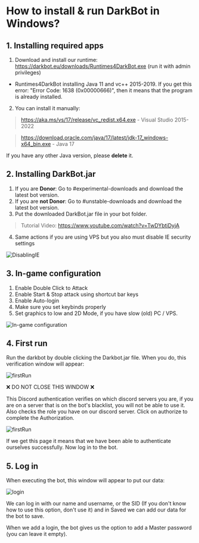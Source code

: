 # How to install & run DarkBot in Windows?

## 1. Installing required apps
1. Download and install our runtime: https://darkbot.eu/downloads/Runtimes4DarkBot.exe (run it with admin privileges)
- Runtimes4DarkBot installing Java 11 and vc++ 2015-2019. If you get this error: "Error Code: 1638 (0x00000666)", then it means that the program is already installed.
2. You can install it manually:
> https://aka.ms/vs/17/release/vc_redist.x64.exe - Visual Studio 2015-2022

> https://download.oracle.com/java/17/latest/jdk-17_windows-x64_bin.exe - Java 17

If you have any other Java version, please **delete** it.

## 2. Installing DarkBot.jar
1. If you are **Donor**: Go to #experimental-downloads and download the latest bot version.
2. If you are **not Donor**:  Go to #unstable-downloads and download the latest bot version.
3. Put the downloaded DarkBot.jar file in your bot folder.

> Tutorial Video: https://www.youtube.com/watch?v=TwDYbtiDyjA

4. Same actions if you are using VPS but you also must disable IE security settings

![DisablingIE](public/vps_ieDisable.png)

## 3. In-game configuration
 1. Enable Double Click to Attack
 2. Enable Start & Stop attack using shortcut bar keys
 3. Enable Auto-login
 4. Make sure you set keybinds properly
 5. Set graphics to low and 2D Mode, if you have slow (old) PC / VPS.

![In-game configuration](public/ingameConf.png)

## 4. First run

Run the darkbot by double clicking the Darkbot.jar file. When you do, this verification window will appear:

![firstRun](public/discordAuth.png)

❌ DO NOT CLOSE THIS WINDOW ❌

This Discord authentication verifies on which discord servers you are, if you are on a server that is on the bot's blacklist, you will not be able to use it.
Also checks the role you have on our discord server. Click on authorize to complete the Authorization.

![firstRun](public/discordAuth2.png)

If we get this page it means that we have been able to authenticate ourselves successfully.
Now log in to the bot.

## 5. Log in
When executing the bot, this window will appear to put our data:

![login](public/login.png)

We can log in with our name and username, or the SID (If you don't know how to use this option, don't use it) and in Saved we can add our data for the bot to save.

When we add a login, the bot gives us the option to add a Master password (you can leave it empty).